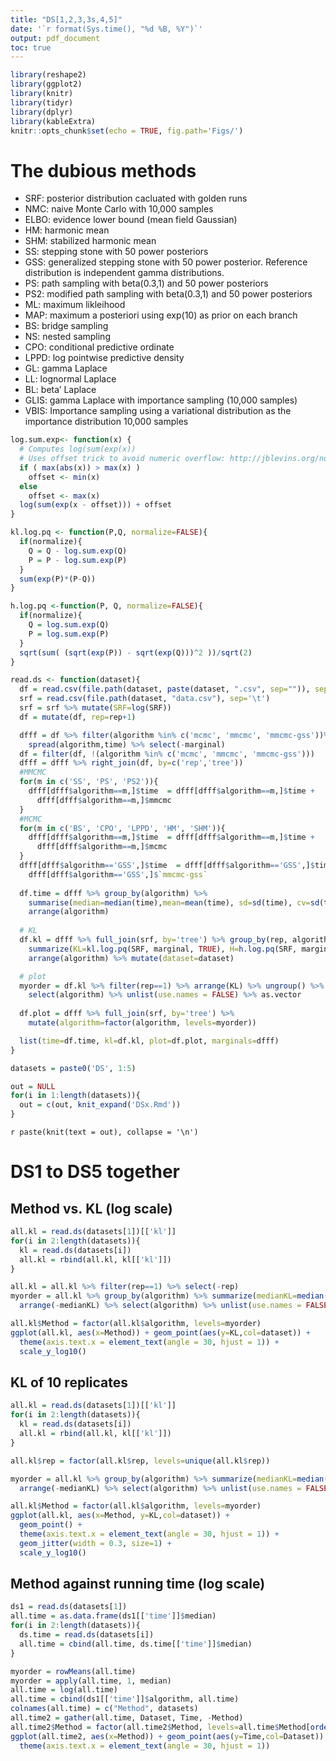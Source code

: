 ```yaml
---
title: "DS[1,2,3,3s,4,5]"
date: '`r format(Sys.time(), "%d %B, %Y")`'
output: pdf_document
toc: true
---
```


```r
library(reshape2)
library(ggplot2)
library(knitr)
library(tidyr)
library(dplyr)
library(kableExtra)
knitr::opts_chunk$set(echo = TRUE, fig.path='Figs/')
```
\newpage

# The dubious methods

- SRF: posterior distribution cacluated with golden runs
- NMC: naive Monte Carlo with 10,000 samples
- ELBO: evidence lower bound (mean field Gaussian)
- HM: harmonic mean
- SHM: stabilized harmonic mean
- SS: stepping stone with 50 power posteriors
- GSS: generalized stepping stone with 50 power posterior. Reference distribution is independent gamma distributions.
- PS: path sampling with beta(0.3,1) and 50 power posteriors
- PS2: modified path sampling with beta(0.3,1) and 50 power posteriors
- ML: maximum likleihood
- MAP: maximum a posteriori using exp(10) as prior on each branch
- BS: bridge sampling
- NS: nested sampling
- CPO: conditional predictive ordinate
- LPPD: log pointwise predictive density
- GL: gamma Laplace
- LL: lognormal Laplace
- BL: beta' Laplace
- GLIS: gamma Laplace with importance sampling (10,000 samples)
- VBIS: Importance sampling using a variational distribution as the importance distribution 10,000 samples

```r
log.sum.exp<- function(x) {
  # Computes log(sum(exp(x))
  # Uses offset trick to avoid numeric overflow: http://jblevins.org/notes/log-sum-exp
  if ( max(abs(x)) > max(x) )
    offset <- min(x)
  else
    offset <- max(x)
  log(sum(exp(x - offset))) + offset
}

kl.log.pq <- function(P,Q, normalize=FALSE){
  if(normalize){
    Q = Q - log.sum.exp(Q)
    P = P - log.sum.exp(P)
  }
  sum(exp(P)*(P-Q))
}

h.log.pq <-function(P, Q, normalize=FALSE){
  if(normalize){
    Q = log.sum.exp(Q)
    P = log.sum.exp(P)
  }
  sqrt(sum( (sqrt(exp(P)) - sqrt(exp(Q)))^2 ))/sqrt(2)
}

read.ds <- function(dataset){
  df = read.csv(file.path(dataset, paste(dataset, ".csv", sep="")), sep='\t')
  srf = read.csv(file.path(dataset, "data.csv"), sep='\t')
  srf = srf %>% mutate(SRF=log(SRF))
  df = mutate(df, rep=rep+1)

  dfff = df %>% filter(algorithm %in% c('mcmc', 'mmcmc', 'mmcmc-gss'))%>%
    spread(algorithm,time) %>% select(-marginal)
  df = filter(df, !(algorithm %in% c('mcmc', 'mmcmc', 'mmcmc-gss')))
  dfff = dfff %>% right_join(df, by=c('rep','tree'))
  #MMCMC
  for(m in c('SS', 'PS', 'PS2')){
    dfff[dfff$algorithm==m,]$time  = dfff[dfff$algorithm==m,]$time + 
      dfff[dfff$algorithm==m,]$mmcmc
  }
  #MCMC
  for(m in c('BS', 'CPO', 'LPPD', 'HM', 'SHM')){
    dfff[dfff$algorithm==m,]$time  = dfff[dfff$algorithm==m,]$time + 
      dfff[dfff$algorithm==m,]$mcmc
  }
  dfff[dfff$algorithm=='GSS',]$time  = dfff[dfff$algorithm=='GSS',]$time +
    dfff[dfff$algorithm=='GSS',]$`mmcmc-gss`
  
  df.time = dfff %>% group_by(algorithm) %>% 
    summarise(median=median(time),mean=mean(time), sd=sd(time), cv=sd(time)/mean(time)) %>%
    arrange(algorithm)
  
  # KL
  df.kl = dfff %>% full_join(srf, by='tree') %>% group_by(rep, algorithm) %>%
    summarize(KL=kl.log.pq(SRF, marginal, TRUE), H=h.log.pq(SRF, marginal, TRUE)) %>%
    arrange(algorithm) %>% mutate(dataset=dataset)

  # plot
  myorder = df.kl %>% filter(rep==1) %>% arrange(KL) %>% ungroup() %>%
    select(algorithm) %>% unlist(use.names = FALSE) %>% as.vector
  
  df.plot = dfff %>% full_join(srf, by='tree') %>% 
    mutate(algorithm=factor(algorithm, levels=myorder))

  list(time=df.time, kl=df.kl, plot=df.plot, marginals=dfff)
}

datasets = paste0('DS', 1:5)
```

```r
out = NULL
for(i in 1:length(datasets)){
  out = c(out, knit_expand('DSx.Rmd'))
}
```

`r paste(knit(text = out), collapse = '\n')`

\newpage

# DS1 to DS5 together

## Method vs. KL (log scale)
```r
all.kl = read.ds(datasets[1])[['kl']]
for(i in 2:length(datasets)){
  kl = read.ds(datasets[i])
  all.kl = rbind(all.kl, kl[['kl']])
}

all.kl = all.kl %>% filter(rep==1) %>% select(-rep)
myorder = all.kl %>% group_by(algorithm) %>% summarize(medianKL=median(KL)) %>%
  arrange(-medianKL) %>% select(algorithm) %>% unlist(use.names = FALSE) %>% as.vector

all.kl$Method = factor(all.kl$algorithm, levels=myorder)
ggplot(all.kl, aes(x=Method)) + geom_point(aes(y=KL,col=dataset)) +
  theme(axis.text.x = element_text(angle = 30, hjust = 1)) +
  scale_y_log10() 
```

\newpage

## KL of 10 replicates
```r
all.kl = read.ds(datasets[1])[['kl']]
for(i in 2:length(datasets)){
  kl = read.ds(datasets[i])
  all.kl = rbind(all.kl, kl[['kl']])
}

all.kl$rep = factor(all.kl$rep, levels=unique(all.kl$rep))

myorder = all.kl %>% group_by(algorithm) %>% summarize(medianKL=median(KL)) %>%
  arrange(-medianKL) %>% select(algorithm) %>% unlist(use.names = FALSE) %>% as.vector

all.kl$Method = factor(all.kl$algorithm, levels=myorder)
ggplot(all.kl, aes(x=Method, y=KL,col=dataset)) +
  geom_point() +
  theme(axis.text.x = element_text(angle = 30, hjust = 1)) +
  geom_jitter(width = 0.3, size=1) +
  scale_y_log10()
```

\newpage

## Method against running time (log scale)
```r
ds1 = read.ds(datasets[1])
all.time = as.data.frame(ds1[['time']]$median)
for(i in 2:length(datasets)){
  ds.time = read.ds(datasets[i])
  all.time = cbind(all.time, ds.time[['time']]$median)
}

myorder = rowMeans(all.time)
myorder = apply(all.time, 1, median)
all.time = log(all.time)
all.time = cbind(ds1[['time']]$algorithm, all.time)
colnames(all.time) = c("Method", datasets)
all.time2 = gather(all.time, Dataset, Time, -Method)
all.time2$Method = factor(all.time2$Method, levels=all.time$Method[order(myorder,decreasing=T)])
ggplot(all.time2, aes(x=Method)) + geom_point(aes(y=Time,col=Dataset)) +
  theme(axis.text.x = element_text(angle = 30, hjust = 1))
```